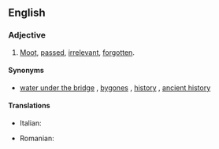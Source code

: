 ==English==

===Adjective===
{{en-adj|head=[[dead]] [[and]] [[buried]]|-}}

# {{context|idiomatic|lang=en}} [[moot|Moot]], [[passed]], [[irrelevant]], [[forgotten]].

====Synonyms====
* {{sense|moot, passed}} [[water under the bridge]] {{qualifier|noun}}, [[bygones]] {{qualifier|noun}}, [[history]] {{qualifier|noun}}, [[ancient history]] {{qualifier|noun}}

====Translations====
{{trans-top|moot, passed}}
* Italian: {{t|it|morto e sepolto|m}}
{{trans-mid}}
* Romanian: {{t|ro|mort și înviat}}
{{trans-bottom}}